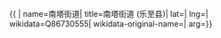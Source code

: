 {{ {{{1|PRC admin/showdata}}}|
name=南塔街道|
title=南塔街道 (乐至县)|
lat=|
lng=|
wikidata=Q86730555|
wikidata-original-name=|
arg={{{arg|}}}}}